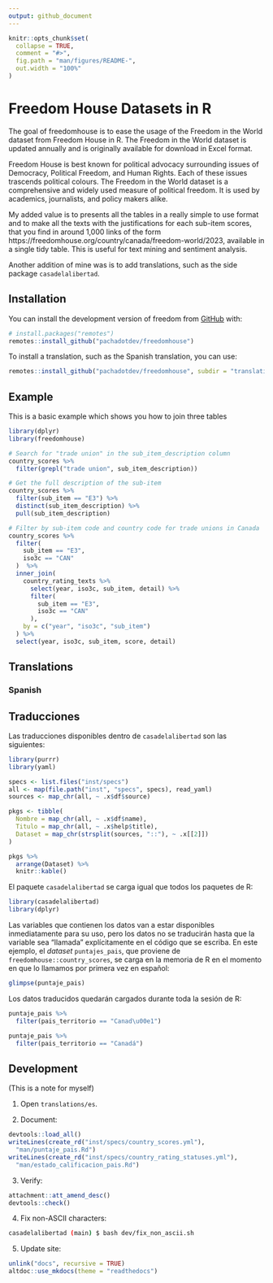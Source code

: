 ```yaml
---
output: github_document
---
```


<!-- README.md is generated from README.Rmd. Please edit that file -->

```r
knitr::opts_chunk$set(
  collapse = TRUE,
  comment = "#>",
  fig.path = "man/figures/README-",
  out.width = "100%"
)
```

# Freedom House Datasets in R

<!-- badges: start -->
<!-- badges: end -->

The goal of freedomhouse is to ease the usage of the Freedom in the World
dataset from Freedom House in R. The Freedom in the World dataset is updated
annually and is originally available for download in Excel format.

Freedom House is best known for political advocacy surrounding issues of 
Democracy, Political Freedom, and Human Rights. Each of these issues trascends
political colours. The Freedom in the World dataset is a comprehensive and
widely used measure of political freedom. It is used by academics, journalists,
and policy makers alike.

My added value is to presents all the tables in a really simple to use format
and to make all the texts with the justifications for each sub-item scores,
that you find in around 1,000 links of the form 
https://freedomhouse.org/country/canada/freedom-world/2023, available in a
single tidy table. This is useful for text mining and sentiment analysis.

Another addition of mine was is to add translations, such as the side package
`casadelalibertad`.

## Installation

You can install the development version of freedom from [GitHub](https://github.com/) with:

``` r
# install.packages("remotes")
remotes::install_github("pachadotdev/freedomhouse")
```

To install a translation, such as the Spanish translation, you can use:

```r
remotes::install_github("pachadotdev/freedomhouse", subdir = "translations/es")
```

## Example

This is a basic example which shows you how to join three tables

```r
library(dplyr)
library(freedomhouse)

# Search for "trade union" in the sub_item_description column
country_scores %>%
  filter(grepl("trade union", sub_item_description))

# Get the full description of the sub-item
country_scores %>%
  filter(sub_item == "E3") %>%
  distinct(sub_item_description) %>%
  pull(sub_item_description)

# Filter by sub-item code and country code for trade unions in Canada
country_scores %>%
  filter(
    sub_item == "E3",
    iso3c == "CAN"
  )  %>%
  inner_join(
    country_rating_texts %>%
      select(year, iso3c, sub_item, detail) %>%
      filter(
        sub_item == "E3",
        iso3c == "CAN"
      ),
    by = c("year", "iso3c", "sub_item")
  ) %>%
  select(year, iso3c, sub_item, score, detail)
```

## Translations

### Spanish

## Traducciones

Las traducciones disponibles dentro de `casadelalibertad` son las siguientes:

```r
library(purrr)
library(yaml)

specs <- list.files("inst/specs")
all <- map(file.path("inst", "specs", specs), read_yaml)
sources <- map_chr(all, ~ .x$df$source)

pkgs <- tibble(
  Nombre = map_chr(all, ~ .x$df$name),
  Titulo = map_chr(all, ~ .x$help$title),
  Dataset = map_chr(strsplit(sources, "::"), ~ .x[[2]])
)

pkgs %>%
  arrange(Dataset) %>%
  knitr::kable()
```

El paquete `casadelalibertad` se carga igual que todos los paquetes de R: 

```r
library(casadelalibertad)
library(dplyr)
```

Las variables que contienen los datos van a estar disponibles inmediatamente
para su uso, pero los datos no se traducirán hasta que la variable sea "llamada"
explícitamente en el código que se escriba. En este ejemplo, el _dataset_
`puntajes_pais`, que proviene de `freedomhouse::country_scores`, se 
carga en la memoria de R en el momento en que lo llamamos por primera vez en 
español:

```r
glimpse(puntaje_pais)
```

Los datos traducidos quedarán cargados durante toda la sesión de R:

```r
puntaje_pais %>%
  filter(pais_territorio == "Canad\u00e1")

puntaje_pais %>%
  filter(pais_territorio == "Canadá")
```

## Development

(This is a note for myself)

1. Open `translations/es`.

2. Document:

```r
devtools::load_all()
writeLines(create_rd("inst/specs/country_scores.yml"),
  "man/puntaje_pais.Rd")
writeLines(create_rd("inst/specs/country_rating_statuses.yml"),
  "man/estado_calificacion_pais.Rd")
```

3. Verify:

```r
attachment::att_amend_desc()
devtools::check()
```

4. Fix non-ASCII characters:

```bash
casadelalibertad (main) $ bash dev/fix_non_ascii.sh 
```

5. Update site:

```r
unlink("docs", recursive = TRUE)
altdoc::use_mkdocs(theme = "readthedocs")
```
